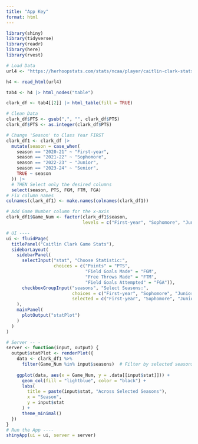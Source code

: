 ```yaml
---
title: "App Key"
format: html
---
```


```r
library(shiny)
library(tidyverse)
library(readr)
library(here)
library(rvest)

# Load Data
url4 <- "https://herhoopstats.com/stats/ncaa/player/caitlin-clark-stats-11eb2f34-a838-c400-aa81-12df17ae4e1e/"

h4 <- read_html(url4)

tab4 <- h4 |> html_nodes("table")

clark_df <- tab4[[2]] |> html_table(fill = TRUE)

# Clean Data
clark_df$PTS <- gsub(",", "", clark_df$PTS) 
clark_df$PTS <- as.integer(clark_df$PTS)

# Change 'Season' to Class Year FIRST
clark_df1 <- clark_df |>
  mutate(season = case_when(
    season == "2020-21" ~ "First-year",
    season == "2021-22" ~ "Sophomore",
    season == "2022-23" ~ "Junior",
    season == "2023-24" ~ "Senior",
    TRUE ~ season
  )) |> 
  # THEN Select only the desired columns
  select(season, PTS, FGM, FTM, FGA)
# Fix column names
colnames(clark_df1) <- make.names(colnames(clark_df1))

# Add Game Number column for the x-axis
clark_df1$Game_Num <- factor(clark_df1$season, 
                             levels = c("First-year", "Sophomore", "Junior", "Senior"))

# UI ----
ui <- fluidPage(
  titlePanel("Caitlin Clark Game Stats"),
  sidebarLayout(
    sidebarPanel(
      selectInput("stat", "Choose Statistic:", 
                  choices = c("Points" = "PTS", 
                              "Field Goals Made" = "FGM",
                              "Free Throws Made" = "FTM",
                              "Field Goals Attempted" = "FGA")),
      checkboxGroupInput("seasons", "Select Seasons:", 
                         choices = c("First-year", "Sophomore", "Junior", "Senior"),
                         selected = c("First-year", "Sophomore", "Junior", "Senior"))
    ),
    mainPanel(
      plotOutput("statPlot")
    )
  )
) 

# Server -- -
server <- function(input, output) {
  output$statPlot <- renderPlot({
    data <- clark_df1 %>%
      filter(Game_Num %in% input$seasons)  # Filter by selected seasons
    
    ggplot(data, aes(x = Game_Num, y = .data[[input$stat]])) +
      geom_col(fill = "lightblue", color = "black") +
      labs(
        title = paste(input$stat, "Across Selected Seasons"),
        x = "Season",
        y = input$stat
      ) +
      theme_minimal()
  })
}
# Run the App ----
shinyApp(ui = ui, server = server)
```

